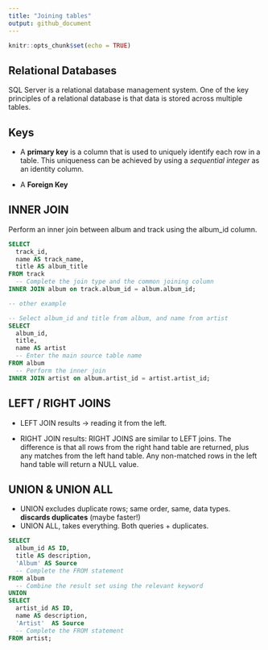 ```yaml
---
title: "Joining tables"
output: github_document
---
```


```r
knitr::opts_chunk$set(echo = TRUE)
```

## Relational Databases

SQL Server is a relational database management system. One of the key principles of a relational database is that data is stored across multiple tables.

## Keys

* A **primary key** is a column that is used to uniquely identify each row in a table. This uniqueness can be achieved by using a *sequential integer* as an identity column.

* A **Foreign Key**

## INNER JOIN

Perform an inner join between album and track using the album_id column.


```sql
SELECT 
  track_id,
  name AS track_name,
  title AS album_title
FROM track
  -- Complete the join type and the common joining column
INNER JOIN album on track.album_id = album.album_id;

-- other example 

-- Select album_id and title from album, and name from artist
SELECT 
  album_id,
  title, 
  name AS artist
  -- Enter the main source table name
FROM album
  -- Perform the inner join
INNER JOIN artist on album.artist_id = artist.artist_id;

```

## LEFT / RIGHT JOINS

* LEFT JOIN results -> reading it from the left.

* RIGHT JOIN results: RIGHT JOINS are similar to LEFT joins. The difference is that all rows from the right hand table are returned, plus any matches from the left hand table. Any non-matched rows in the left hand table will return a NULL value.


## UNION & UNION ALL

* UNION excludes duplicate rows; same order, same, data types. **discards duplicates** (maybe faster!)
* UNION ALL, takes everything. Both queries + duplicates.

```sql
SELECT 
  album_id AS ID,
  title AS description,
  'Album' AS Source
  -- Complete the FROM statement
FROM album
  -- Combine the result set using the relevant keyword
UNION
SELECT 
  artist_id AS ID,
  name AS description,
  'Artist'  AS Source
  -- Complete the FROM statement
FROM artist;
```







